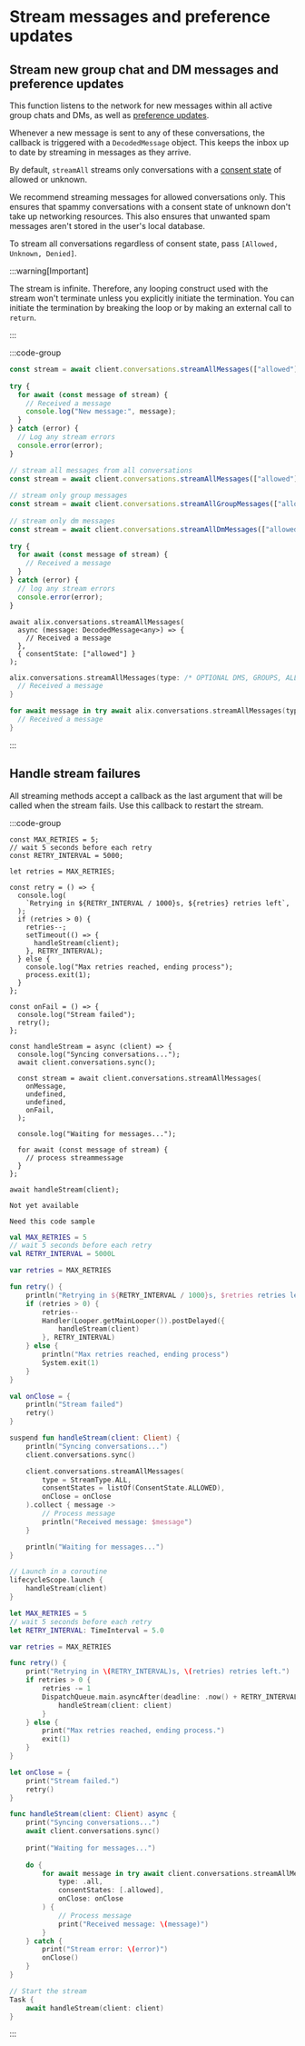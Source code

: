 # Stream messages and preference updates

## Stream new group chat and DM messages and preference updates

This function listens to the network for new messages within all active group chats and DMs, as well as [preference updates](/inboxes/sync-preferences). 

Whenever a new message is sent to any of these conversations, the callback is triggered with a `DecodedMessage` object. This keeps the inbox up to date by streaming in messages as they arrive.

By default, `streamAll` streams only conversations with a [consent state](/inboxes/user-consent/user-consent#how-user-consent-preferences-are-set) of allowed or unknown.

We recommend streaming messages for allowed conversations only. This ensures that spammy conversations with a consent state of unknown don't take up networking resources. This also ensures that unwanted spam messages aren't stored in the user's local database.

To stream all conversations regardless of consent state, pass `[Allowed, Unknown, Denied]`.

:::warning[Important]

The stream is infinite. Therefore, any looping construct used with the stream won't terminate unless you explicitly initiate the termination. You can initiate the termination by breaking the loop or by making an external call to `return`.

:::

:::code-group

```js [Browser]
const stream = await client.conversations.streamAllMessages(["allowed"]);
 
try {
  for await (const message of stream) {
    // Received a message
    console.log("New message:", message);
  }
} catch (error) {
  // Log any stream errors
  console.error(error);
}
```

```js [Node]
// stream all messages from all conversations
const stream = await client.conversations.streamAllMessages(["allowed"]);
 
// stream only group messages
const stream = await client.conversations.streamAllGroupMessages(["allowed"]);
 
// stream only dm messages
const stream = await client.conversations.streamAllDmMessages(["allowed"]);
 
try {
  for await (const message of stream) {
    // Received a message
  }
} catch (error) {
  // log any stream errors
  console.error(error);
}
```

```tsx [React Native]
await alix.conversations.streamAllMessages(
  async (message: DecodedMessage<any>) => {
    // Received a message
  },
  { consentState: ["allowed"] }
);
```

```kotlin [Kotlin]
alix.conversations.streamAllMessages(type: /* OPTIONAL DMS, GROUPS, ALL */, consentState: listOf(ConsentState.ALLOWED)).collect {
  // Received a message
}
```

```swift [Swift]
for await message in try await alix.conversations.streamAllMessages(type: /* OPTIONAL .dms, .groups, .all */, consentState: [.allowed]) {
  // Received a message
}
```

:::

## Handle stream failures

All streaming methods accept a callback as the last argument that will be called when the stream fails. Use this callback to restart the stream.

:::code-group

```tsx [Node]
const MAX_RETRIES = 5;
// wait 5 seconds before each retry
const RETRY_INTERVAL = 5000;
 
let retries = MAX_RETRIES;
 
const retry = () => {
  console.log(
    `Retrying in ${RETRY_INTERVAL / 1000}s, ${retries} retries left`,
  );
  if (retries > 0) {
    retries--;
    setTimeout(() => {
      handleStream(client);
    }, RETRY_INTERVAL);
  } else {
    console.log("Max retries reached, ending process");
    process.exit(1);
  }
};
 
const onFail = () => {
  console.log("Stream failed");
  retry();
};
 
const handleStream = async (client) => {
  console.log("Syncing conversations...");
  await client.conversations.sync();
 
  const stream = await client.conversations.streamAllMessages(
    onMessage,
    undefined,
    undefined,
    onFail,
  );
 
  console.log("Waiting for messages...");
 
  for await (const message of stream) {
    // process streammessage
  }
};
 
await handleStream(client);
```

```tsx [Browser]
Not yet available
```

```tsx [React Native]
Need this code sample
```

```kotlin [Kotlin]
val MAX_RETRIES = 5
// wait 5 seconds before each retry
val RETRY_INTERVAL = 5000L

var retries = MAX_RETRIES

fun retry() {
    println("Retrying in ${RETRY_INTERVAL / 1000}s, $retries retries left")
    if (retries > 0) {
        retries--
        Handler(Looper.getMainLooper()).postDelayed({
            handleStream(client)
        }, RETRY_INTERVAL)
    } else {
        println("Max retries reached, ending process")
        System.exit(1)
    }
}

val onClose = {
    println("Stream failed")
    retry()
}

suspend fun handleStream(client: Client) {
    println("Syncing conversations...")
    client.conversations.sync()

    client.conversations.streamAllMessages(
        type = StreamType.ALL,
        consentStates = listOf(ConsentState.ALLOWED),
        onClose = onClose
    ).collect { message ->
        // Process message
        println("Received message: $message")
    }

    println("Waiting for messages...")
}

// Launch in a coroutine
lifecycleScope.launch {
    handleStream(client)
}
```

```swift [Swift]
let MAX_RETRIES = 5
// wait 5 seconds before each retry
let RETRY_INTERVAL: TimeInterval = 5.0

var retries = MAX_RETRIES

func retry() {
    print("Retrying in \(RETRY_INTERVAL)s, \(retries) retries left.")
    if retries > 0 {
        retries -= 1
        DispatchQueue.main.asyncAfter(deadline: .now() + RETRY_INTERVAL) {
            handleStream(client: client)
        }
    } else {
        print("Max retries reached, ending process.")
        exit(1)
    }
}

let onClose = {
    print("Stream failed.")
    retry()
}

func handleStream(client: Client) async {
    print("Syncing conversations...")
    await client.conversations.sync()
    
    print("Waiting for messages...")
    
    do {
        for await message in try await client.conversations.streamAllMessages(
            type: .all,
            consentStates: [.allowed],
            onClose: onClose
        ) {
            // Process message
            print("Received message: \(message)")
        }
    } catch {
        print("Stream error: \(error)")
        onClose()
    }
}

// Start the stream
Task {
    await handleStream(client: client)
}
```

:::
